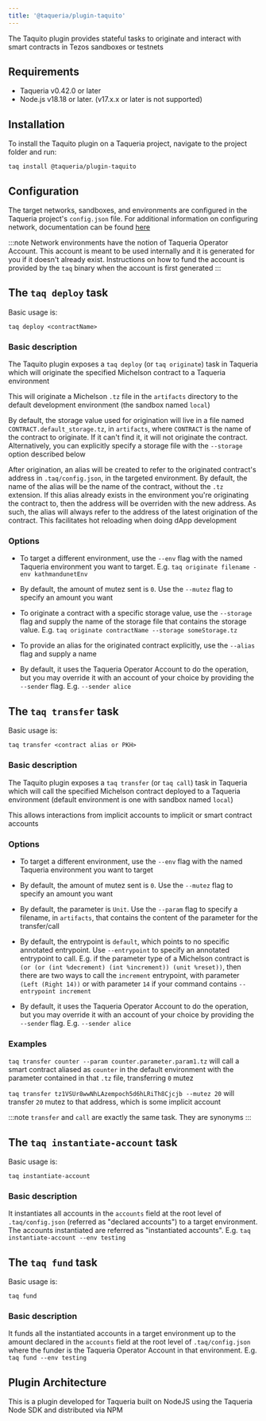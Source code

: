 ```yaml
---
title: '@taqueria/plugin-taquito'
---
```


The Taquito plugin provides stateful tasks to originate and interact with smart contracts in Tezos sandboxes or testnets

## Requirements

- Taqueria v0.42.0 or later
- Node.js v18.18 or later. (v17.x.x or later is not supported)

## Installation

To install the Taquito plugin on a Taqueria project, navigate to the project folder and run:
```shell
taq install @taqueria/plugin-taquito
```

## Configuration

The target networks, sandboxes, and environments are configured in the Taqueria project's `config.json` file. For additional information on configuring network, documentation can be found [here](/taqueria/config/config-files/)

:::note
Network environments have the notion of Taqueria Operator Account. This account is meant to be used internally and it is generated for you if it doesn't already exist. Instructions on how to fund the account is provided by the `taq` binary when the account is first generated
:::

##  The `taq deploy` task

Basic usage is:

```shell
taq deploy <contractName>
```

### Basic description

The Taquito plugin exposes a `taq deploy` (or `taq originate`) task in Taqueria which will originate the specified Michelson contract to a Taqueria environment

This will originate a Michelson `.tz` file in the `artifacts` directory to the default development environment (the sandbox named `local`)

By default, the storage value used for origination will live in a file named `CONTRACT.default_storage.tz`, in `artifacts`, where `CONTRACT` is the name of the contract to originate. If it can't find it, it will not originate the contract. Alternatively, you can explicitly specify a storage file with the `--storage` option described below

After origination, an alias will be created to refer to the originated contract's address in `.taq/config.json`, in the targeted environment. By default, the name of the alias will be the name of the contract, without the `.tz` extension. If this alias already exists in the environment you're originating the contract to, then the address will be overriden with the new address. As such, the alias will always refer to the address of the latest origination of the contract. This facilitates hot reloading when doing dApp development

### Options

- To target a different environment, use the `--env` flag with the named Taqueria environment you want to target. E.g. `taq originate filename -env kathmandunetEnv`

- By default, the amount of mutez sent is `0`. Use the `--mutez` flag to specify an amount you want

- To originate a contract with a specific storage value, use the `--storage` flag and supply the name of the storage file that contains the storage value. E.g. `taq originate contractName --storage someStorage.tz`

- To provide an alias for the originated contract explicitly, use the `--alias` flag and supply a name

- By default, it uses the Taqueria Operator Account to do the operation, but you may override it with an account of your choice by providing the `--sender` flag. E.g. `--sender alice`

##  The `taq transfer` task

Basic usage is:

```shell
taq transfer <contract alias or PKH>
```

### Basic description

The Taquito plugin exposes a `taq transfer` (or `taq call`) task in Taqueria which will call the specified Michelson contract deployed to a Taqueria environment (default environment is one with sandbox named `local`)

This allows interactions from implicit accounts to implicit or smart contract accounts

### Options

- To target a different environment, use the `--env` flag with the named Taqueria environment you want to target

- By default, the amount of mutez sent is `0`. Use the `--mutez` flag to specify an amount you want

- By default, the parameter is `Unit`. Use the `--param` flag to specify a filename, in `artifacts`, that contains the content of the parameter for the transfer/call

- By default, the entrypoint is `default`, which points to no specific annotated entrypoint. Use `--entrypoint` to specify an annotated entrypoint to call. E.g. if the parameter type of a Michelson contract is `(or (or (int %decrement) (int %increment)) (unit %reset))`, then there are two ways to call the `increment` entrypoint, with parameter `(Left (Right 14))` or with parameter `14` if your command contains `--entrypoint increment`

- By default, it uses the Taqueria Operator Account to do the operation, but you may override it with an account of your choice by providing the `--sender` flag. E.g. `--sender alice`

### Examples

`taq transfer counter --param counter.parameter.param1.tz` will call a smart contract aliased as `counter` in the default environment with the parameter contained in that `.tz` file, transferring `0` mutez

`taq transfer tz1VSUr8wwNhLAzempoch5d6hLRiTh8Cjcjb --mutez 20` will transfer `20` mutez to that address, which is some implicit account

:::note
`transfer` and `call` are exactly the same task. They are synonyms
:::

##  The `taq instantiate-account` task

Basic usage is:

```shell
taq instantiate-account
```

### Basic description

It instantiates all accounts in the `accounts` field at the root level of `.taq/config.json` (referred as "declared accounts") to a target environment. The accounts instantiated are referred as "instantiated accounts". E.g. `taq instantiate-account --env testing`

##  The `taq fund` task

Basic usage is:

```shell
taq fund
```

### Basic description

It funds all the instantiated accounts in a target environment up to the amount declared in the `accounts` field at the root level of `.taq/config.json` where the funder is the Taqueria Operator Account in that environment. E.g. `taq fund --env testing`

## Plugin Architecture

This is a plugin developed for Taqueria built on NodeJS using the Taqueria Node SDK and distributed via NPM


